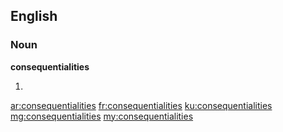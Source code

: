 ==English==

===Noun===
'''consequentialities'''

# {{plural of|consequentiality}}

[[ar:consequentialities]]
[[fr:consequentialities]]
[[ku:consequentialities]]
[[mg:consequentialities]]
[[my:consequentialities]]